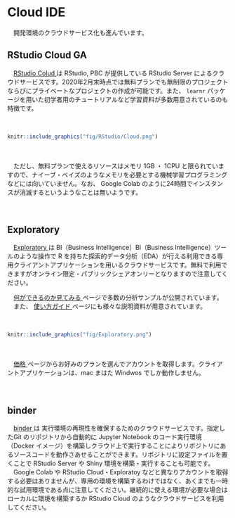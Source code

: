 # Cloud IDE
　開発環境のクラウドサービス化も進んでいます。



## RStudio Cloud GA
　[RStudio Colud <i class="fa fa-external-link"></i>](https://rstudio.cloud/){target="_blank" title="RStudio"} は RStudio, PBC が提供している RStudio Server によるクラウドサービスです。2020年2月末時点では無料プランでも無制限のプロジェクトならびにプライベートなプロジェクトの作成が可能です。また、 `learnr` パッケージを用いた初学者用のチュートリアルなど学習資料が多数用意されているのも特徴です。 

　  
```r
knitr::include_graphics("fig/RStudio/Cloud.png")
```
　  

　ただし、無料プランで使えるリソースはメモリ 1GB ・ 1CPU と限られていますので、ナイーブ・ベイズのようなメモリを必要とする機械学習プログラミングなどには向いていません。なお、 Google Colab のように24時間でインスタンスが消滅するというようなことは無いようです。  

　  

## Exploratory
　[Exploratory <i class="fa fa-external-link"></i>](https://exploratory.io/){target="_blank" title="Exploratory"} は BI（Business Intelligence）BI（Business Intelligence）ツールのような操作で R を持ちた探索的データ分析（EDA）が行える利用できる専用クライアントアプリケーションを用いるクラウドサービスです。無料で利用できますがオンライン限定・パブリックシェアオンリーとなりますので注意してください。  

　[何ができるのか見てみる <i class="fa fa-external-link"></i>](https://exploratory.io/insight?type=note&q=tag%3Avisualization%20tag%3Ahow-to%20tag%3A%22team%20exploratory%22&sort=top-viewed&language=ja){target="_blank" title="Exploratory"} ページで多数の分析サンプルが公開されています。  
　また、 [使い方ガイド <i class="fa fa-external-link"></i>](https://exploratory.io/howto?language=ja){target="_blank" title="Exploratory"} ページにも様々な説明資料が用意されています。  

　  
```r
knitr::include_graphics("fig/Exploratory.png")
```
　  

　[価格 <i class="fa fa-external-link"></i>](https://exploratory.io/pricing){target="_blank" title=""} ページからお好みのプランを選んでアカウントを取得します。クライアントアプリケーションは、mac まはた Windwos でしか動作しません。  

　  

## binder
　[binder <i class="fa fa-external-link"></i>](https://mybinder.org/){target="_blank" title="Turn a Git repo into a collection of interactive notebooks"} は 実行環境の再現性を確保するためのクラウドサービスです。指定したGit のリポジトリから自動的に Jupyter Notebook のコード実行環境（Docker イメージ）を構築しクラウド上で実行することによりリポジトリにあるソースコードを動作さあせることができます。リポジトリに設定ファイルを置くことで RStudio Server や Shiny 環境を構築・実行することも可能です。  
　Google Colab や RStudio Cloud・Exploratoy などと異なりアカウントを取得する必要はありませんが、専用の環境を構築するわけではなく、あくまでも一時的な試用環境である点に注意してください。継続的に使える環境が必要な場合は ローカルに環境を構築するか RStudio Cloud のようなクラウドサービスを利用してください。 

　  

